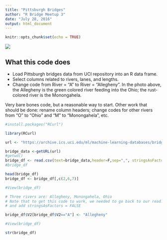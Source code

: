 ---
title: "Pittsburgh Bridges"
author: "R Bridge Meetup 3"
date: "July 28, 2016"
output: html_document
---

```{r setup, include=FALSE}
knitr::opts_chunk$set(echo = TRUE)
```

![](http://newsinteractive.post-gazette.com/thedigs/wp-content/uploads/2015/12/WEBDigs.Blimp010.jpg)

## What this code does
* Load Pittsburgh bridges data from UCI repository into an R data frame.  
* Select columns related to rivers, lanes, and lengths.  
* Change code from River = "A" to River = "Allegheny".  In the photo above, the Allegheny is the green colored river feeding into the Ohio; the rust-colored river is the Monongahela.

Very bare bones code, but a reasonable way to start.  Other work that should be done: rename column headers; change codes for other rivers from "O" to "Ohio" and "M" to "Monongahela", etc.

```{r}
#install.packages("RCurl")

library(RCurl)

url <- "https://archive.ics.uci.edu/ml/machine-learning-databases/bridges/bridges.data.version2"

bridge_data <-getURL(url)
#getwd()
bridge_df <- read.csv(text=bridge_data,header=F,sep=",", stringsAsFactors = FALSE)
#bridge_df

head(bridge_df)
bridge_df <- bridge_df[,c(2,6,7)]

#View(bridge_df)

# Three rivers are: Allegheny, Monongahela, Ohio
# Note that to get this code to work, we needed to go back to our read.csv, 
# and add stringsAsFactors = FALSE

bridge_df$V2[bridge_df$V2=="A"] <- "Allegheny"

#View(bridge_df)

str(bridge_df)
```

